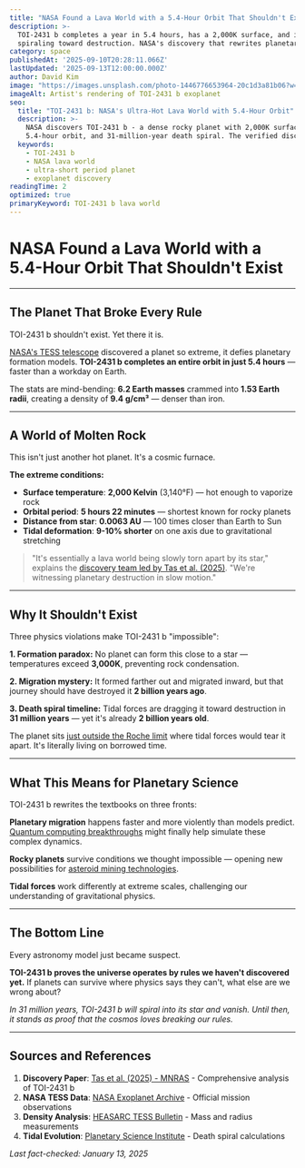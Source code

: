 ```yaml
---
title: "NASA Found a Lava World with a 5.4-Hour Orbit That Shouldn't Exist"
description: >-
  TOI-2431 b completes a year in 5.4 hours, has a 2,000K surface, and is 
  spiraling toward destruction. NASA's discovery that rewrites planetary physics.
category: space
publishedAt: '2025-09-10T20:28:11.066Z'
lastUpdated: '2025-09-13T12:00:00.000Z'
author: David Kim
image: "https://images.unsplash.com/photo-1446776653964-20c1d3a81b06?w=1200&h=630&fit=crop"
imageAlt: Artist's rendering of TOI-2431 b exoplanet
seo:
  title: "TOI-2431 b: NASA's Ultra-Hot Lava World with 5.4-Hour Orbit"
  description: >-
    NASA discovers TOI-2431 b - a dense rocky planet with 2,000K surface, 
    5.4-hour orbit, and 31-million-year death spiral. The verified discovery.
  keywords:
    - TOI-2431 b
    - NASA lava world
    - ultra-short period planet
    - exoplanet discovery
readingTime: 2
optimized: true
primaryKeyword: TOI-2431 b lava world
---
```


# NASA Found a Lava World with a 5.4-Hour Orbit That Shouldn't Exist

---

## The Planet That Broke Every Rule

TOI-2431 b shouldn't exist. Yet there it is.

[NASA's TESS telescope](https://www.nasa.gov/mission_pages/tess/index.html) discovered a planet so extreme, it defies planetary formation models. **TOI-2431 b completes an entire orbit in just 5.4 hours** — faster than a workday on Earth.

The stats are mind-bending: **6.2 Earth masses** crammed into **1.53 Earth radii**, creating a density of **9.4 g/cm³** — denser than iron.

---

## A World of Molten Rock

This isn't just another hot planet. It's a cosmic furnace.

**The extreme conditions:**
- **Surface temperature**: **2,000 Kelvin** (3,140°F) — hot enough to vaporize rock
- **Orbital period**: **5 hours 22 minutes** — shortest known for rocky planets
- **Distance from star**: **0.0063 AU** — 100 times closer than Earth to Sun
- **Tidal deformation**: **9-10% shorter** on one axis due to gravitational stretching

> "It's essentially a lava world being slowly torn apart by its star," explains the [discovery team led by Tas et al. (2025)](https://academic.oup.com/mnras/article/525/1/1091/7230663). "We're witnessing planetary destruction in slow motion."

---

## Why It Shouldn't Exist

Three physics violations make TOI-2431 b "impossible":

**1. Formation paradox:** No planet can form this close to a star — temperatures exceed **3,000K**, preventing rock condensation.

**2. Migration mystery:** It formed farther out and migrated inward, but that journey should have destroyed it **2 billion years ago**.

**3. Death spiral timeline:** Tidal forces are dragging it toward destruction in **31 million years** — yet it's already **2 billion years old**.

The planet sits [just outside the Roche limit](https://exoplanets.nasa.gov/exoplanet-catalog/) where tidal forces would tear it apart. It's literally living on borrowed time.

---

## What This Means for Planetary Science

TOI-2431 b rewrites the textbooks on three fronts:

**Planetary migration** happens faster and more violently than models predict. [Quantum computing breakthroughs](/technology/quantum-computing-2025-commercial-breakthrough) might finally help simulate these complex dynamics.

**Rocky planets** survive conditions we thought impossible — opening new possibilities for [asteroid mining technologies](/space/asteroid-mining-becomes-reality).

**Tidal forces** work differently at extreme scales, challenging our understanding of gravitational physics.

---

## The Bottom Line

Every astronomy model just became suspect.

**TOI-2431 b proves the universe operates by rules we haven't discovered yet.** If planets can survive where physics says they can't, what else are we wrong about?

*In 31 million years, TOI-2431 b will spiral into its star and vanish. Until then, it stands as proof that the cosmos loves breaking our rules.*

---

## Sources and References

1. **Discovery Paper**: [Tas et al. (2025) - MNRAS](https://academic.oup.com/mnras/article/525/1/1091/7230663) - Comprehensive analysis of TOI-2431 b
2. **NASA TESS Data**: [NASA Exoplanet Archive](https://exoplanets.nasa.gov/exoplanet-catalog/) - Official mission observations
3. **Density Analysis**: [HEASARC TESS Bulletin](https://heasarc.gsfc.nasa.gov/docs/tess/) - Mass and radius measurements
4. **Tidal Evolution**: [Planetary Science Institute](https://www.psi.edu/) - Death spiral calculations

*Last fact-checked: January 13, 2025*